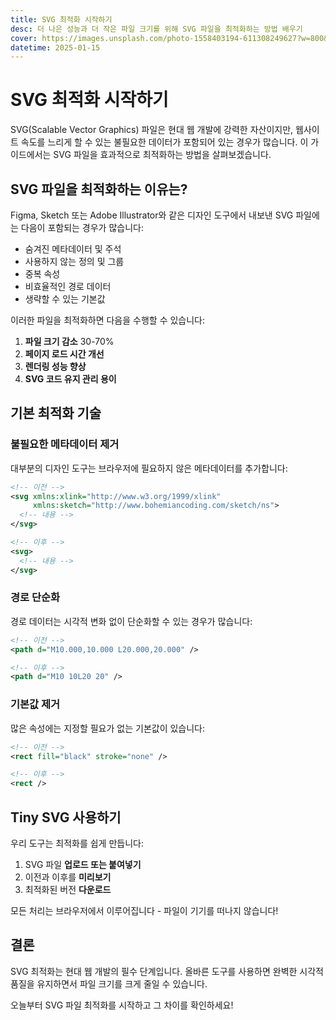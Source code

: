 ```yaml
---
title: SVG 최적화 시작하기
desc: 더 나은 성능과 더 작은 파일 크기를 위해 SVG 파일을 최적화하는 방법 배우기
cover: https://images.unsplash.com/photo-1558403194-611308249627?w=800&h=400&fit=crop
datetime: 2025-01-15
---
```


# SVG 최적화 시작하기

SVG(Scalable Vector Graphics) 파일은 현대 웹 개발에 강력한 자산이지만, 웹사이트 속도를 느리게 할 수 있는 불필요한 데이터가 포함되어 있는 경우가 많습니다. 이 가이드에서는 SVG 파일을 효과적으로 최적화하는 방법을 살펴보겠습니다.

## SVG 파일을 최적화하는 이유는?

Figma, Sketch 또는 Adobe Illustrator와 같은 디자인 도구에서 내보낸 SVG 파일에는 다음이 포함되는 경우가 많습니다:

- 숨겨진 메타데이터 및 주석
- 사용하지 않는 정의 및 그룹
- 중복 속성
- 비효율적인 경로 데이터
- 생략할 수 있는 기본값

이러한 파일을 최적화하면 다음을 수행할 수 있습니다:

1. **파일 크기 감소** 30-70%
2. **페이지 로드 시간 개선**
3. **렌더링 성능 향상**
4. **SVG 코드 유지 관리 용이**

## 기본 최적화 기술

### 불필요한 메타데이터 제거

대부분의 디자인 도구는 브라우저에 필요하지 않은 메타데이터를 추가합니다:

```xml
<!-- 이전 -->
<svg xmlns:xlink="http://www.w3.org/1999/xlink"
     xmlns:sketch="http://www.bohemiancoding.com/sketch/ns">
  <!-- 내용 -->
</svg>

<!-- 이후 -->
<svg>
  <!-- 내용 -->
</svg>
```

### 경로 단순화

경로 데이터는 시각적 변화 없이 단순화할 수 있는 경우가 많습니다:

```xml
<!-- 이전 -->
<path d="M10.000,10.000 L20.000,20.000" />

<!-- 이후 -->
<path d="M10 10L20 20" />
```

### 기본값 제거

많은 속성에는 지정할 필요가 없는 기본값이 있습니다:

```xml
<!-- 이전 -->
<rect fill="black" stroke="none" />

<!-- 이후 -->
<rect />
```

## Tiny SVG 사용하기

우리 도구는 최적화를 쉽게 만듭니다:

1. SVG 파일 **업로드 또는 붙여넣기**
2. 이전과 이후를 **미리보기**
3. 최적화된 버전 **다운로드**

모든 처리는 브라우저에서 이루어집니다 - 파일이 기기를 떠나지 않습니다!

## 결론

SVG 최적화는 현대 웹 개발의 필수 단계입니다. 올바른 도구를 사용하면 완벽한 시각적 품질을 유지하면서 파일 크기를 크게 줄일 수 있습니다.

오늘부터 SVG 파일 최적화를 시작하고 그 차이를 확인하세요!

